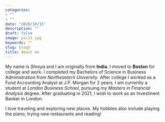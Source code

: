 ```yaml
---
categories:
- ""
- ""
date: "2020/10/15"
description: ""
draft: false
image: pic11.jpg
keywords: ""
slug: blog5
title: About me
---
```



My name is *Shreya* and I am originally from **India**. I moved to **Boston** for college and work. I completed my Bachelors of Science in Business Administration from *Northeastern University*. After college I worked as a Fund Accounting Analyst at J.P. Morgan for 2 years. I am currently a student at *London Business School*, pursuing my *Masters in Financial Analysis* degree. After graduating in 2021, I wish to work as an Investment Banker in London.



I love traveling and exploring new places. My hobbies also include playing the piano, trying new restaurants and reading!


